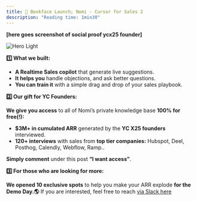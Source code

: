 ```yaml
---
title: 🥇 Bookface Launch; Nomi - Cursor for Sales 2
description: "Reading time: 1min30"
---
```


**[here goes screenshot of social proof ycx25 founder]**

<img
  className="block dark:hidden"
  src="/images/bookface-launch.png"
  alt="Hero Light"
/>

**1️⃣ What we built:**
- **A Realtime Sales copilot** that generate live suggestions.
- **It helps you** handle objections, and ask better questions.
- **You can train it** with a simple drag and drop of your sales playbook.

**2️⃣ Our gift for YC Founders:**

**We give you access** to all of Nomi’s private knowledge base **100% for free(!):**
- **$3M+ in cumulated ARR** generated by the **YC X25 founders** interviewed.
- **120+ interviews** with sales from **top tier companies:** Hubspot, Deel, Posthog, Calendly, Webflow, Ramp..

**Simply comment** under this post **“I want access”**. 

**3️⃣ For those who are looking for more:**

**We opened 10 exclusive spots** to help you make your ARR explode **for the Demo Day.🌎**
If you are interested, feel free to reach [via Slack here](slack://user?team=T086NEWBX4N&id=D08GECD642V)